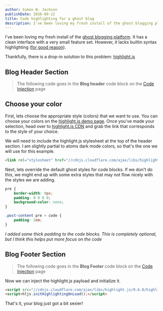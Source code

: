 ```yaml
---
author: Simon W. Jackson
publishDate: 2016-09-12
title: Code highlighting for a ghost blog
description: I've been loving my fresh install of the ghost blogging platform. It has a clean interface with a very small feature set. However, it lacks builtin syntax highlighting (for good reason).
---
```


I've been loving my fresh install of the [ghost blogging platform](http://ghost.org/). It has a clean interface with a very small feature set. However, it lacks builtin syntax highlighting ([for good reason](https://en.wikipedia.org/wiki/KISS_principle)).

Thankfully, there is a drop-in solution to this problem: [highlight.js](https://highlightjs.org/)

## Blog Header Section

> The following code goes in the **Blog header** code block on the [Code Injection](https://help.ghost.org/hc/en-us/articles/223403488-Code-Injection) page

## Choose your color

First, lets choose the appropriate style (colors) that we want to use. You can choose your colors on the [highlight.js demo page](https://highlightjs.org/static/demo/). Once you've made your selection, head over to [highlight.js CDN](https://cdnjs.com/libraries/highlight.js) and grab the link that corresponds to the style of your choice.

We will need to include the highlight.js stylesheet at the top of the header section. I am slightly partial to atoms dark mode colors, so that's the one we will use for this example.

```html
<link rel="stylesheet" href="//cdnjs.cloudflare.com/ajax/libs/highlight.js/9.6.0/styles/atom-one-dark.min.css">  
```

Next, lets override the default ghost styles for code blocks. If we don't do this, we might end up with some extra styles that may not flow nicely with the styles we are adding.

```css
pre {
    border-width: 0px;
    padding: 0 0 0 0;
    background-color: none;
}

.post-content pre > code {
    padding: 2em;
}
```    

_I added some thick padding to the code blocks. This is completely optional, but I think this helps put more focus on the code_

## Blog Footer Section

> The following code goes in the **Blog Footer** code block on the [Code Injection](https://help.ghost.org/hc/en-us/articles/223403488-Code-Injection) page

Now we can inject the highlight.js payload and initialize it.

```html
<script src="//cdnjs.cloudflare.com/ajax/libs/highlight.js/9.6.0/highlight.min.js"></script>  
<script>hljs.initHighlightingOnLoad();</script>  
```
    
That's it, your blog just got a bit sexier!
